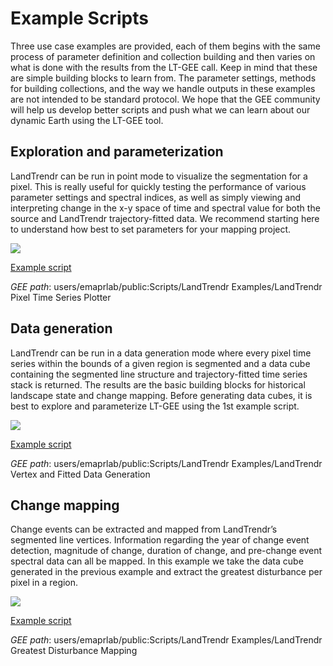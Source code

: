# Example Scripts


Three use case examples are provided, each of them begins with the same process of parameter definition and collection building and then varies on what is done with the results from the LT-GEE call. Keep in mind that these are simple building blocks to learn from. The parameter settings, methods for building collections, and the way we handle outputs in these examples are not intended to be standard protocol. We hope that the GEE community will help us develop better scripts and push what we can learn about our dynamic Earth using the LT-GEE tool. 

## Exploration and parameterization

LandTrendr can be run in point mode to visualize the segmentation for a pixel. 
This is really useful for quickly testing the performance of various parameter 
settings and spectral indices, as well as simply viewing and interpreting change 
in the x-y space of time and spectral value for both the source and LandTrendr 
trajectory-fitted data. We recommend starting here to understand how best to set parameters for your mapping project.

<img src='imgs/time_series.png'>

[Example script](https://code.earthengine.google.com/b9f49519ae005158849b1b4fef5d8cc2)

*GEE path*: users/emaprlab/public:Scripts/LandTrendr Examples/LandTrendr Pixel Time Series Plotter


## Data generation

LandTrendr can be run in a data generation mode where every pixel time series 
within the bounds of a given region is segmented and a data cube containing 
the segmented line structure and trajectory-fitted time series stack is returned. 
The results are the basic building blocks for historical landscape state and change mapping. Before generating data cubes, it is best to explore and parameterize LT-GEE using the 1st example script.

<img src='imgs/stack.gif'>

[Example script](https://code.earthengine.google.com/558d02b2fb53b1cdc8089a2084e11678)

*GEE path*: users/emaprlab/public:Scripts/LandTrendr Examples/LandTrendr Vertex and Fitted Data Generation



## Change mapping

Change events can be extracted and mapped from LandTrendr's segmented line vertices. 
Information regarding the year of change event detection, magnitude of change, duration 
of change, and pre-change event spectral data can all be mapped. In this example we take the data cube generated in the previous example and extract the greatest disturbance per pixel in a region.

<img src='imgs/yod_mapped.png'>

[Example script](https://code.earthengine.google.com/03eed078311c86e1c3b311150fe11780)

*GEE path*: users/emaprlab/public:Scripts/LandTrendr Examples/LandTrendr Greatest Disturbance Mapping

